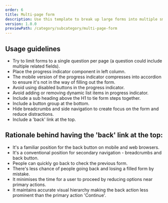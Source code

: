 ```yaml
---
order: 6
title: Multi-page form
description: Use this template to break up large forms into multiple smaller steps to decrease cognitive load.
version: 1.0.0
previewPath: /category/subcategory/multi-page-form
---
```


## Usage guidelines

- Try to limit forms to a single question per page (a question could include multiple related fields).
- Place the progress indicator component in left column.
- The mobile version of the progress indicator compresses into accordion to ensure it's not in the way of filling out the form.
- Avoid using disabled buttons in the progress indicator.
- Avoid adding or removing dynamic list items in progress indicator.
- Include a sub heading above the H1 to tie form steps together.
- Include a button group at the bottom.
- Hide breadcrumbs and side navigation to create focus on the form and reduce distractions.
- Include a 'back' link at the top.

## Rationale behind having the 'back' link at the top:

- It's a familiar position for the back button on mobile and web browsers.
- It's a conventional position for secondary navigation - breadcrumbs and back button.
- People can quickly go back to check the previous form.
- There's less chance of people going back and losing a filled form by mistake.
- It minimises the time for a user to proceed by reducing options near primary actions.
- It maintains accurate visual hierarchy making the back action less prominent than the primary action 'Continue'.
